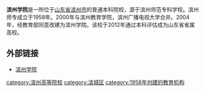 {{unreferenced|time=2015-09-18T05:46:19+00:00}}
'''滨州学院'''是一所位于[[山东省|山东省]][[滨州市|滨州市]]的普通本科院校，源于滨州师范专科学校。滨州师专成立于1958年。2000年与滨州教育学院，滨州广播电视大学合并。2004年，经教育部同意改建为滨州学院。该校于2012年通过本科评估成为山东省省属高校。

==外部链接==
*[http://www.bzu.edu.cn 滨州学院] {{Wayback|url=http://www.bzu.edu.cn/ |date=20201206014221 }}

{{山东高等院校|nocat}}

[[category:滨州高等院校|category:滨州高等院校]]
[[category:滨城区|category:滨城区]]
[[category:1958年创建的教育机构|category:1958年创建的教育机构]]